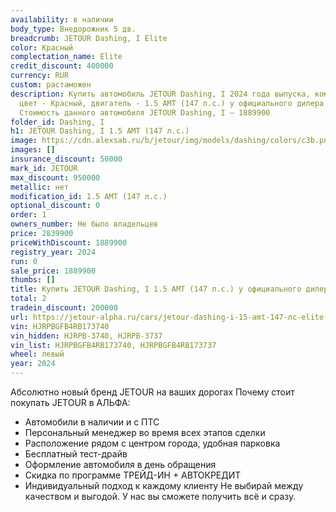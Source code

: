 ```yaml
---
availability: в наличии
body_type: Внедорожник 5 дв.
breadcrumb: JETOUR Dashing, I Elite
color: Красный
complectation_name: Elite
credit_discount: 400000
currency: RUR
custom: растаможен
description: Купить автомобиль JETOUR Dashing, I 2024 года выпуска, комплектация Elite,
  цвет - Красный, двигатель - 1.5 AMT (147 л.с.) у официального дилера в г. Самара.
  Стоимость данного автомобиля JETOUR Dashing, I – 1889900
folder_id: Dashing, I
h1: JETOUR Dashing, I 1.5 AMT (147 л.с.)
image: https://cdn.alexsab.ru/b/jetour/img/models/dashing/colors/c3b.png
images: []
insurance_discount: 50000
mark_id: JETOUR
max_discount: 950000
metallic: нет
modification_id: 1.5 AMT (147 л.с.)
optional_discount: 0
order: 1
owners_number: Не было владельцев
price: 2839900
priceWithDiscount: 1889900
registry_year: 2024
run: 0
sale_price: 1889900
thumbs: []
title: Купить JETOUR Dashing, I 1.5 AMT (147 л.с.) у официального дилера в Самаре
total: 2
tradein_discount: 200000
url: https://jetour-alpha.ru/cars/jetour-dashing-i-15-amt-147-лс-elite-красный-2024/
vin: HJRPBGFB4RB173740
vin_hidden: HJRPB-3740, HJRPB-3737
vin_list: HJRPBGFB4RB173740, HJRPBGFB4RB173737
wheel: левый
year: 2024
---
```

Абсолютно новый бренд JETOUR на ваших дорогах
Почему стоит покупать JETOUR в АЛЬФА:
- Автомобили в наличии и с ПТС
- Персональный менеджер во время всех этапов сделки
- Расположение рядом с центром города, удобная парковка
- Бесплатный тест-драйв
- Оформление автомобиля в день обращения
- Скидка по программе ТРЕЙД-ИН + АВТОКРЕДИТ
- Индивидуальный подход  к каждому клиенту
Не выбирай между качеством и выгодой. У нас вы сможете получить всё и сразу.